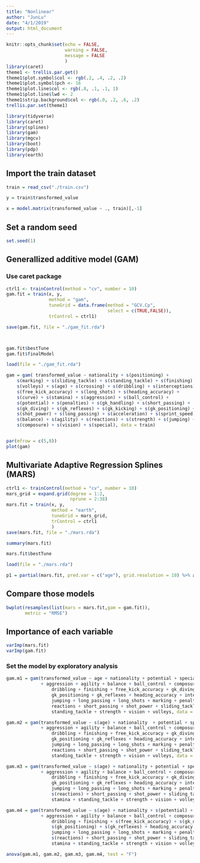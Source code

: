 ```yaml
---
title: "Nonlinear"
author: "JunLu"
date: "4/1/2019"
output: html_document
---
```


```r
knitr::opts_chunk$set(echo = FALSE,
                      warning = FALSE,
                      message = FALSE
                      )
library(caret)
theme1 <- trellis.par.get()
theme1$plot.symbol$col <- rgb(.2, .4, .2, .2) 
theme1$plot.symbol$pch <- 16
theme1$plot.line$col <- rgb(.8, .1, .1, 1) 
theme1$plot.line$lwd <- 2
theme1$strip.background$col <- rgb(.0, .2, .6, .2)
trellis.par.set(theme1)

library(tidyverse)
library(caret)
library(splines)
library(gam)
library(mgcv)
library(boot)
library(pdp)
library(earth)
```


## Import the train dataset

```r
train = read_csv("./train.csv")

y = train$transformed_value

x = model.matrix(transformed_value ~ ., train)[,-1] 
```

## Set a random seed

```r
set.seed(1)
```

## Generallized additive model (GAM)

### Use caret package
```r
ctrl1 <- trainControl(method = "cv", number = 10)
gam.fit = train(x, y,
                method = "gam",
                tuneGrid = data.frame(method = "GCV.Cp", 
                                      select = c(TRUE,FALSE)), 
                trControl = ctrl1)

save(gam.fit, file = "./gam_fit.rda")



gam.fit$bestTune
gam.fit$finalModel
```

```r
load(file = "./gam_fit.rda")
```

```r
gam = gam( transformed_value ~ nationality + s(positioning) + 
    s(marking) + s(sliding_tackle) + s(standing_tackle) + s(finishing) + 
    s(volleys) + s(age) + s(crossing) + s(dribbling) + s(interceptions) + 
    s(free_kick_accuracy) + s(long_shots) + s(heading_accuracy) + 
    s(curve) + s(stamina) + s(aggression) + s(ball_control) + 
    s(potential) + s(penalties) + s(gk_handling) + s(short_passing) + 
    s(gk_diving) + s(gk_reflexes) + s(gk_kicking) + s(gk_positioning) + 
    s(shot_power) + s(long_passing) + s(acceleration) + s(sprint_speed) + 
    s(balance) + s(agility) + s(reactions) + s(strength) + s(jumping) + 
    s(composure) + s(vision) + s(special), data = train)


par(mfrow = c(5,8))
plot(gam)
```







## Multivariate Adaptive Regression Splines (MARS)

```r
ctrl1 <- trainControl(method = "cv", number = 10)
mars_grid = expand.grid(degree = 1:2,
                        nprune = 2:38)
mars.fit = train(x, y,
                 method = "earth",
                 tuneGrid = mars_grid,
                 trControl = ctrl1
                 )
save(mars.fit, file = "./mars.rda")

summary(mars.fit)

mars.fit$bestTune
```

```r
load(file = "./mars.rda")
```

```r
p1 = partial(mars.fit, pred.var = c("age"), grid.resolution = 10) %>% autoplot()
```







## Compare those models
```r
bwplot(resamples(list(mars = mars.fit,gam = gam.fit)), 
       metric = "RMSE")
```


## Importance of each variable
```r
varImp(mars.fit)
varImp(gam.fit)
```











### Set the model by exploratory analysis
```r
gam.m1 = gam(transformed_value ~ age + nationality + potential + special + acceleration 
             + aggression + agility + balance + ball_control + composure + crossing + curve + 
                 dribbling + finishing + free_kick_accuracy + gk_diving + gk_handling + gk_kicking +
                 gk_positioning + gk_reflexes + heading_accuracy + interceptions +
                 jumping + long_passing + long_shots + marking + penalties + positioning +
                 reactions + short_passing + shot_power + sliding_tackle + sprint_speed + stamina +
                 standing_tackle + strength + vision + volleys, data = train)

gam.m2 = gam(transformed_value ~ s(age) + nationality  + potential + special + acceleration 
             + aggression + agility + balance + ball_control + composure + crossing + curve + 
                 dribbling + finishing + free_kick_accuracy + gk_diving + gk_handling + gk_kicking +
                 gk_positioning + gk_reflexes + heading_accuracy + interceptions +
                 jumping + long_passing + long_shots + marking + penalties + positioning +
                 reactions + short_passing + shot_power + sliding_tackle + sprint_speed + stamina +
                 standing_tackle + strength + vision + volleys, data = train)

gam.m3 = gam(transformed_value ~ s(age) + nationality + potential + special + acceleration 
             + aggression + agility + balance + ball_control + composure + crossing + curve + 
                 dribbling + finishing + free_kick_accuracy + gk_diving + gk_handling + gk_kicking +
                 gk_positioning + gk_reflexes + heading_accuracy + interceptions +
                 jumping + long_passing + long_shots + marking + penalties + positioning +
                 s(reactions) + short_passing + shot_power + sliding_tackle + sprint_speed + 
                 stamina + standing_tackle + strength + vision + volleys, data = train)

gam.m4 = gam(transformed_value ~ s(age) + nationality + s(potential) + s(special) + acceleration 
             + aggression + agility + balance + ball_control + composure + crossing + curve + 
                 dribbling + finishing + s(free_kick_accuracy) + s(gk_diving) + gk_handling + gk_kicking +
                 s(gk_positioning) + s(gk_reflexes) + heading_accuracy + interceptions +
                 jumping + long_passing + long_shots + marking + penalties + positioning +
                 s(reactions) + short_passing + shot_power + sliding_tackle + sprint_speed + 
                 stamina + standing_tackle + strength + vision + volleys, data = train)

anova(gam.m1, gam.m2, gam.m3, gam.m4, test = "F")
```




